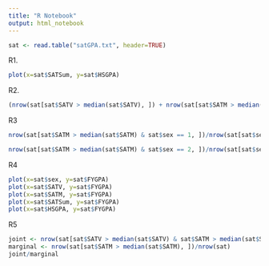```yaml
---
title: "R Notebook"
output: html_notebook
---
```


```r
sat <- read.table("satGPA.txt", header=TRUE)
```

R1.
```r
plot(x=sat$SATSum, y=sat$HSGPA)
```

R2.
```r
(nrow(sat[sat$SATV > median(sat$SATV), ]) + nrow(sat[sat$SATM > median(sat$SATM), ]))/nrow(sat)
```

R3
```r
nrow(sat[sat$SATM > median(sat$SATM) & sat$sex == 1, ])/nrow(sat[sat$sex == 1, ])

nrow(sat[sat$SATM > median(sat$SATM) & sat$sex == 2, ])/nrow(sat[sat$sex == 2, ])
```

R4
```r
plot(x=sat$sex, y=sat$FYGPA)
plot(x=sat$SATV, y=sat$FYGPA)
plot(x=sat$SATM, y=sat$FYGPA)
plot(x=sat$SATSum, y=sat$FYGPA)
plot(x=sat$HSGPA, y=sat$FYGPA)
```

R5
```r
joint <- nrow(sat[sat$SATV > median(sat$SATV) & sat$SATM > median(sat$SATM), ])/nrow(sat)
marginal <- nrow(sat[sat$SATM > median(sat$SATM), ])/nrow(sat)
joint/marginal
```

